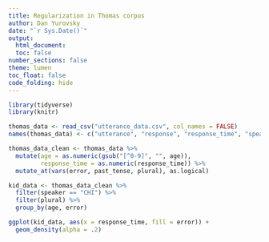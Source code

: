 ```yaml
---
title: Regularization in Thomas corpus
author: Dan Yurovsky
date: "`r Sys.Date()`"
output: 
  html_document:
  toc: false
number_sections: false
theme: lumen
toc_float: false
code_folding: hide
---
```



```r
library(tidyverse)
library(knitr)
```


```r
thomas_data <- read_csv("utterance_data.csv", col_names = FALSE)
names(thomas_data) <- c("utterance", "response", "response_time", "speaker", "responder", "utterance_time", "error", "age", "past_tense", "plural")

thomas_data_clean <- thomas_data %>%
  mutate(age = as.numeric(gsub("[^0-9]", "", age)),
         response_time = as.numeric(response_time)) %>%
  mutate_at(vars(error, past_tense, plural), as.logical)

kid_data <- thomas_data_clean %>%
  filter(speaker == "CHI") %>%
  filter(plural) %>%
  group_by(age, error) 

ggplot(kid_data, aes(x = response_time, fill = error)) + 
  geom_density(alpha = .2)


```